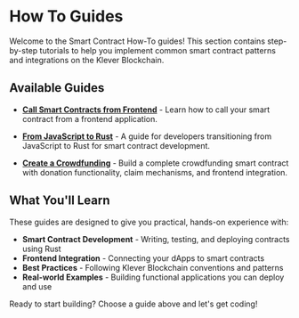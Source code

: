 # How To Guides

Welcome to the Smart Contract How-To guides! This section contains step-by-step tutorials to help you implement common smart contract patterns and integrations on the Klever Blockchain.

## Available Guides

- [**Call Smart Contracts from Frontend**](/smart-contracts/how-to/calling-your-contract-in-the-front-end) - Learn how to call your smart contract from a frontend application.

- [**From JavaScript to Rust**](/smart-contracts/how-to/from-javascript-to-rust) - A guide for developers transitioning from JavaScript to Rust for smart contract development.

- [**Create a Crowdfunding**](/smart-contracts/how-to/crowdfunding) - Build a complete crowdfunding smart contract with donation functionality, claim mechanisms, and frontend integration.

## What You'll Learn

These guides are designed to give you practical, hands-on experience with:

- **Smart Contract Development** - Writing, testing, and deploying contracts using Rust
- **Frontend Integration** - Connecting your dApps to smart contracts
- **Best Practices** - Following Klever Blockchain conventions and patterns
- **Real-world Examples** - Building functional applications you can deploy and use

Ready to start building? Choose a guide above and let's get coding!